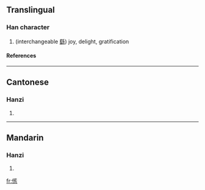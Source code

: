 ==Translingual==
===Han character===
{{Han char|rad=人|as=11|sn=13|four=|canj=人月卜口 (OBYR)}}
# (interchangeable [[繇]]) joy, delight, gratification
====References====
{{Han ref|kx=0114.290|hdz=10213.050|uh=347E|ud=13438}}

----
==Cantonese==
===Hanzi===
{{yue-hanzi|jyut=|y=jiu4}}
# {{defn|Cantonese}}

----
==Mandarin==
===Hanzi===
{{cmn-hanzi|pin=[[xiáo]] (xiao2), [[yáo]] (yao2)|wg=hsiao<sup>2</sup>, yao<sup>2</sup>}}
# {{defn|Mandarin}}

[[fr:㑾]]